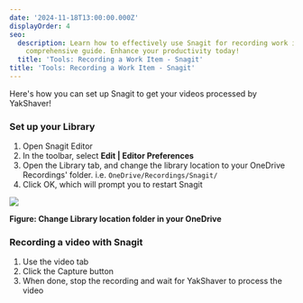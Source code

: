 ```yaml
---
date: '2024-11-18T13:00:00.000Z'
displayOrder: 4
seo:
  description: Learn how to effectively use Snagit for recording work items with our
    comprehensive guide. Enhance your productivity today!
  title: 'Tools: Recording a Work Item - Snagit'
title: 'Tools: Recording a Work Item - Snagit'
---
```

Here's how you can set up Snagit to get your videos processed by YakShaver!
 
### Set up your Library
 
1. Open Snagit Editor
2. In the toolbar, select **Edit | Editor Preferences**
3. Open the Library tab, and change the library location to your OneDrive Recordings' folder. i.e. `OneDrive/Recordings/Snagit/`
4. Click OK, which will prompt you to restart Snagit

![](/snagit-tutorial.jpg)

**Figure: Change Library location folder in your OneDrive**
 
### Recording a video with Snagit
 
1. Use the video tab
2. Click the Capture button
3. When done, stop the recording and wait for YakShaver to process the video